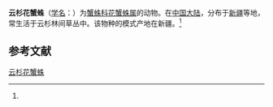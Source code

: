 {{Speciesbox
| name = 云杉花蟹蛛
| status = 
| status_system = 
| image = 
| genus = Xysticus
| species = piceana
| authority = (Hu et Wu, 1989)<ref name='id14654'>{{cite web| url =http://www.bioinfo.cn/db05/BjdwSpecies.php?action=view&id=14654| title =云杉花蟹蛛| work =《中国动物物种编目数据库》| publisher =中国科学院微生物研究所| author =中国科学院动物研究所| accessdate =2009-04-28| deadurl =yes| archiveurl =https://web.archive.org/web/20160305091523/http://www.bioinfo.cn/db05/BjdwSpecies.php?action=view&id=14654| archivedate =2016-03-05}}</ref>
}}

'''云杉花蟹蛛'''（[[学名|学名]]：{{lang|la|''Xysticus piceana''}}）为[[蟹蛛科|蟹蛛科]][[花蟹蛛属|花蟹蛛属]]的动物。在[[中国大陆|中国大陆]]，分布于[[新疆|新疆]]等地，常生活于云杉林间草丛中。该物种的模式产地在新疆。<ref name='id14654'/>

== 参考文献 ==
{{reflist}}

{{Wikispecies|Xysticus piceana}}

[[Category:花蟹蛛属|云杉花蟹蛛]]


{{蜘蛛小作品}}